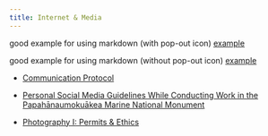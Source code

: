 ```yaml
---
title: Internet & Media
---
```


good example for using markdown (with pop-out icon)
[example](https://example.com){.external target="_blank"}

good example for using markdown (without pop-out icon)
[example](https://example.com){target="_blank"}

-   [Communication Protocol](https://docs.google.com/document/d/1XaeK8-3qOJfoy9mwuYYnCccQq00Zl-f-r6f2NAd8NjY/edit?tab=t.0){.external target="_blank"}

-   [Personal Social Media Guidelines While Conducting Work in the Papahānaumokuākea Marine National Monument](https://docs.google.com/document/d/1nd7oxxkSThPauQHRa_RX7uEESaekdvTkthd29AqkFG4/edit?tab=t.0#heading=h.nsul0sl0gzmv){.external target="_blank"}

-   [Photography I: Permits & Ethics](https://docs.google.com/document/d/1NJqhJa2Y0GgMqVtbcgAvAMFxlpTLWE-qXn2Cu6QVQPA/edit?usp=sharing){.external target="_blank"}
